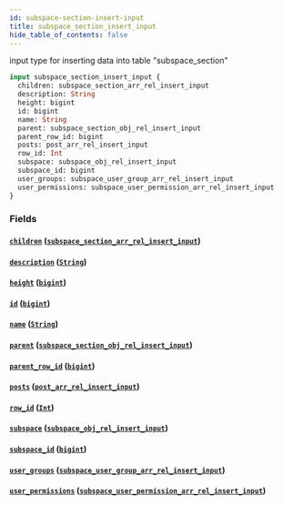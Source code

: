 ```yaml
---
id: subspace-section-insert-input
title: subspace_section_insert_input
hide_table_of_contents: false
---
```


input type for inserting data into table "subspace_section"

```graphql
input subspace_section_insert_input {
  children: subspace_section_arr_rel_insert_input
  description: String
  height: bigint
  id: bigint
  name: String
  parent: subspace_section_obj_rel_insert_input
  parent_row_id: bigint
  posts: post_arr_rel_insert_input
  row_id: Int
  subspace: subspace_obj_rel_insert_input
  subspace_id: bigint
  user_groups: subspace_user_group_arr_rel_insert_input
  user_permissions: subspace_user_permission_arr_rel_insert_input
}
```

### Fields

#### [`children`](#) ([`subspace_section_arr_rel_insert_input`](../inputs/subspace-section-arr-rel-insert-input))

#### [`description`](#) ([`String`](../scalars/string))

#### [`height`](#) ([`bigint`](../scalars/bigint))

#### [`id`](#) ([`bigint`](../scalars/bigint))

#### [`name`](#) ([`String`](../scalars/string))

#### [`parent`](#) ([`subspace_section_obj_rel_insert_input`](../inputs/subspace-section-obj-rel-insert-input))

#### [`parent_row_id`](#) ([`bigint`](../scalars/bigint))

#### [`posts`](#) ([`post_arr_rel_insert_input`](../inputs/post-arr-rel-insert-input))

#### [`row_id`](#) ([`Int`](../scalars/int))

#### [`subspace`](#) ([`subspace_obj_rel_insert_input`](../inputs/subspace-obj-rel-insert-input))

#### [`subspace_id`](#) ([`bigint`](../scalars/bigint))

#### [`user_groups`](#) ([`subspace_user_group_arr_rel_insert_input`](../inputs/subspace-user-group-arr-rel-insert-input))

#### [`user_permissions`](#) ([`subspace_user_permission_arr_rel_insert_input`](../inputs/subspace-user-permission-arr-rel-insert-input))
